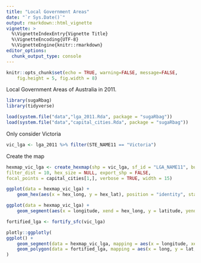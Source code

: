 ```yaml
---
title: "Local Government Areas"
date: "`r Sys.Date()`"
output: rmarkdown::html_vignette
vignette: >
  %\VignetteIndexEntry{Vignette Title}
  %\VignetteEncoding{UTF-8}
  %\VignetteEngine{knitr::rmarkdown}
editor_options: 
  chunk_output_type: console
---
```


```r
knitr::opts_chunk$set(echo = TRUE, warning=FALSE, message=FALSE,
    fig.height = 5, fig.width = 8)
```

Local Government Areas of Australia in 2011.

```r
library(sugaRbag)
library(tidyverse)

load(system.file("data","lga_2011.Rda", package = "sugaRbag"))
load(system.file("data","capital_cities.Rda", package = "sugaRbag"))
```

Only consider Victoria

```r
vic_lga <- lga_2011 %>% filter(STE_NAME11 == "Victoria")

```

Create the map

```r
hexmap_vic_lga <- create_hexmap(shp = vic_lga, sf_id = "LGA_NAME11", buffer_dist = NULL,
filter_dist = 10, hex_size = NULL, export_shp = FALSE,
focal_points = capital_cities[1,], verbose = TRUE, width = 15)
```


```r
ggplot(data = hexmap_vic_lga) +
    geom_hex(aes(x = hex_long, y = hex_lat), position = "identity", stat = "identity") + coord_fixed()
```


```r
ggplot(data = hexmap_vic_lga) +
    geom_segment(aes(x = longitude, xend = hex_long, y = latitude, yend = hex_lat), arrow = arrow(length = unit(0.1,"cm"))) + coord_fixed()
```

```r
fortified_lga <- fortify_sfc(vic_lga)

plotly::ggplotly(
ggplot() +
    geom_segment(data = hexmap_vic_lga, mapping = aes(x = longitude, xend = hex_long, y = latitude, yend = hex_lat, label = LGA_NAME11), arrow = arrow(length = unit(0.1,"cm"))) +
    geom_polygon(data = fortified_lga, mapping = aes(x = long, y = lat, group = group), fill=NA, colour ="grey") + coord_fixed()
)
```

